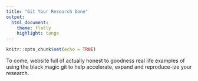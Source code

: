 ```yaml
---
title: "Git Your Research Done"
output:
  html_document:
    theme: flatly
    highlight: tango
---
```


```r
knitr::opts_chunk$set(echo = TRUE)
```
To come, website full of actually honest to goodness real life examples of using the black magic git to help accelerate, expand and reproduce-ize your research. 